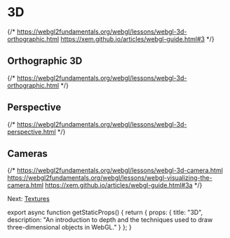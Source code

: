 
# 3D

{/*
  https://webgl2fundamentals.org/webgl/lessons/webgl-3d-orthographic.html
  https://xem.github.io/articles/webgl-guide.html#3
*/}

## Orthographic 3D

{/*
  https://webgl2fundamentals.org/webgl/lessons/webgl-3d-orthographic.html
*/}

## Perspective

{/*
  https://webgl2fundamentals.org/webgl/lessons/webgl-3d-perspective.html
*/}

## Cameras

{/*
  https://webgl2fundamentals.org/webgl/lessons/webgl-3d-camera.html
  https://webgl2fundamentals.org/webgl/lessons/webgl-visualizing-the-camera.html
  https://xem.github.io/articles/webgl-guide.html#3a
*/}

Next: [Textures](/webgl/textures)


export async function getStaticProps() {
  return {
    props: {
      title: "3D",
      description: "An introduction to depth and the techniques used to draw three-dimensional objects in WebGL."
    }
  };
}
